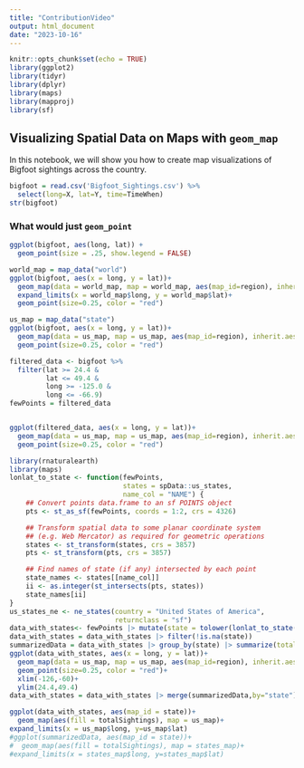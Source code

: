 ```yaml
---
title: "ContributionVideo"
output: html_document
date: "2023-10-16"
---
```


```r
knitr::opts_chunk$set(echo = TRUE)
library(ggplot2)
library(tidyr)
library(dplyr)
library(maps)
library(mapproj)
library(sf)
```

## Visualizing Spatial Data on Maps with `geom_map`

In this notebook, we will show you how to create map visualizations of Bigfoot sightings across the country. 

```r
bigfoot = read.csv('Bigfoot_Sightings.csv') %>%
  select(long=X, lat=Y, time=TimeWhen)
str(bigfoot)
```

### What would just `geom_point`

```r
ggplot(bigfoot, aes(long, lat)) + 
  geom_point(size = .25, show.legend = FALSE)
```

```r
world_map = map_data("world")
ggplot(bigfoot, aes(x = long, y = lat))+
  geom_map(data = world_map, map = world_map, aes(map_id=region), inherit.aes = FALSE)+
  expand_limits(x = world_map$long, y = world_map$lat)+
  geom_point(size=0.25, color = "red")
```


```r
us_map = map_data("state")
ggplot(bigfoot, aes(x = long, y = lat))+
  geom_map(data = us_map, map = us_map, aes(map_id=region), inherit.aes = FALSE)+
  geom_point(size=0.25, color = "red")
```



```r
filtered_data <- bigfoot %>%
  filter(lat >= 24.4 &
         lat <= 49.4 &
         long >= -125.0 &
         long <= -66.9)
fewPoints = filtered_data


ggplot(filtered_data, aes(x = long, y = lat))+
  geom_map(data = us_map, map = us_map, aes(map_id=region), inherit.aes = FALSE)+
  geom_point(size=0.25, color = "red")

```


```r
library(rnaturalearth)
library(maps)
lonlat_to_state <- function(fewPoints,
                            states = spData::us_states,
                            name_col = "NAME") {
    ## Convert points data.frame to an sf POINTS object
    pts <- st_as_sf(fewPoints, coords = 1:2, crs = 4326)

    ## Transform spatial data to some planar coordinate system
    ## (e.g. Web Mercator) as required for geometric operations
    states <- st_transform(states, crs = 3857)
    pts <- st_transform(pts, crs = 3857)

    ## Find names of state (if any) intersected by each point
    state_names <- states[[name_col]]
    ii <- as.integer(st_intersects(pts, states))
    state_names[ii]
}
us_states_ne <- ne_states(country = "United States of America",
                          returnclass = "sf")
data_with_states<- fewPoints |> mutate(state = tolower(lonlat_to_state(fewPoints, states = us_states_ne, name_col = "name")))
data_with_states = data_with_states |> filter(!is.na(state))
summarizedData = data_with_states |> group_by(state) |> summarize(totalSightings = n()) |> ungroup()
ggplot(data_with_states, aes(x = long, y = lat))+
  geom_map(data = us_map, map = us_map, aes(map_id=region), inherit.aes = FALSE)+
  geom_point(size=0.25, color = "red")+
  xlim(-126,-60)+
  ylim(24.4,49.4)
data_with_states = data_with_states |> merge(summarizedData,by="state")

ggplot(data_with_states, aes(map_id = state))+
  geom_map(aes(fill = totalSightings), map = us_map)+
expand_limits(x = us_map$long, y=us_map$lat)
#ggplot(summarizedData, aes(map_id = state))+
#  geom_map(aes(fill = totalSightings), map = states_map)+
#expand_limits(x = states_map$long, y=states_map$lat)
```



